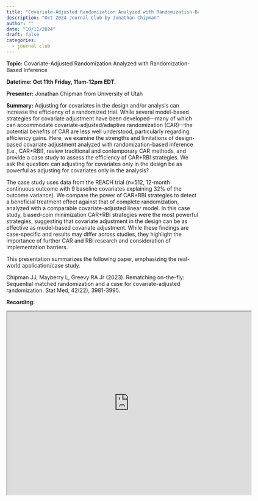 ```yaml
---
title: "Covariate-Adjusted Randomization Analyzed with Randomization-Based Inference"
description: "Oct 2024 Journal Club by Jonathan Chipman"
author: ""
date: "10/11/2024"
draft: false
categories:
  - journal club
---
```


**Topic:** Covariate-Adjusted Randomization Analyzed with Randomization-Based Inference

**Datetime: Oct 11th Friday, 11am-12pm EDT.**

**Presenter:** Jonathan Chipman from University of Utah

**Summary:** Adjusting for covariates in the design and/or analysis can increase the efficiency of a randomized trial. While several model-based strategies for covariate adjustment have been developed---many of which can accommodate covariate-adjusted/adaptive randomization (CAR)---the potential benefits of CAR are less well understood, particularly regarding efficiency gains. Here, we examine the strengths and limitations of design-based covariate adjustment analyzed with randomization-based inference (i.e., CAR+RBI), review traditional and contemporary CAR methods, and provide a case study to assess the efficiency of CAR+RBI strategies. We ask the question: can adjusting for covariates only in the design be as powerful as adjusting for covariates only in the analysis?

The case study uses data from the REACH trial (n=512, 12-month continuous outcome with 9 baseline covariates explaining 32% of the outcome variance). We compare the power of CAR+RBI strategies to detect a beneficial treatment effect against that of complete randomization, analyzed with a comparable covariate-adjusted linear model. In this case study, biased-coin minimization CAR+RBI strategies were the most powerful strategies, suggesting that covariate adjustment in the design can be as effective as model-based covariate adjustment. While these findings are case-specific and results may differ across studies, they highlight the importance of further CAR and RBI research and consideration of implementation barriers.

This presentation summarizes the following paper, emphasizing the real-world application/case study.

Chipman JJ, Mayberry L, Greevy RA Jr (2023). Rematching on-the-fly: Sequential matched randomization and a case for covariate-adjusted randomization. Stat Med, 42(22), 3981-3995.

**Recording:** 
```{=html}
<iframe src="https://drive.google.com/file/d/1Bm5UVwhGRCuafHwgkIwBztb1wq0dN7CK/preview" width="640" height="480" allowfullscreen="true" allow="autoplay"></iframe>
```

```{=html}
<script src="https://giscus.app/client.js"
        data-repo="carswg/carswg.github.io"
        data-repo-id="R_kgDOLX8xOg"
        data-category="General"
        data-category-id="DIC_kwDOLX8xOs4CeZQB"
        data-mapping="title"
        data-strict="1"
        data-reactions-enabled="1"
        data-emit-metadata="0"
        data-input-position="bottom"
        data-theme="light_high_contrast"
        data-lang="en"
        crossorigin="anonymous"
        async>
</script>
```
